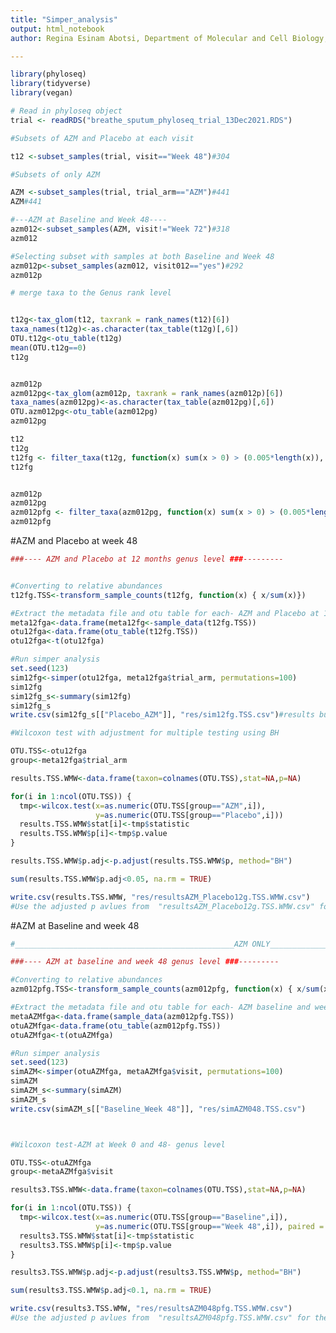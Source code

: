 ```yaml
---
title: "Simper_analysis"
output: html_notebook
author: Regina Esinam Abotsi, Department of Molecular and Cell Biology, University of Cape Town, South Africa.

---
```


```r
library(phyloseq)
library(tidyverse)
library(vegan)
```


```r
# Read in phyloseq object
trial <- readRDS("breathe_sputum_phyloseq_trial_13Dec2021.RDS")

#Subsets of AZM and Placebo at each visit

t12 <-subset_samples(trial, visit=="Week 48")#304

#Subsets of only AZM

AZM <-subset_samples(trial, trial_arm=="AZM")#441
AZM#441

#---AZM at Baseline and Week 48----
azm012<-subset_samples(AZM, visit!="Week 72")#318
azm012

#Selecting subset with samples at both Baseline and Week 48
azm012p<-subset_samples(azm012, visit012=="yes")#292
azm012p

# merge taxa to the Genus rank level


t12g<-tax_glom(t12, taxrank = rank_names(t12)[6])
taxa_names(t12g)<-as.character(tax_table(t12g)[,6])
OTU.t12g<-otu_table(t12g)
mean(OTU.t12g==0)
t12g


azm012p
azm012pg<-tax_glom(azm012p, taxrank = rank_names(azm012p)[6])
taxa_names(azm012pg)<-as.character(tax_table(azm012pg)[,6])
OTU.azm012pg<-otu_table(azm012pg)
azm012pg

t12
t12g
t12fg <- filter_taxa(t12g, function(x) sum(x > 0) > (0.005*length(x)), TRUE)   #removing species not seen > 1/2% of samples
t12fg


azm012p
azm012pg
azm012pfg <- filter_taxa(azm012pg, function(x) sum(x > 0) > (0.005*length(x)), TRUE)   #removing species not seen > 1/2% of samples
azm012pfg

```



#AZM and Placebo at week 48
```r
###---- AZM and Placebo at 12 months genus level ###---------


#Converting to relative abundances
t12fg.TSS<-transform_sample_counts(t12fg, function(x) { x/sum(x)})

#Extract the metadata file and otu table for each- AZM and Placebo at 12 months genus level and convert to dataframe
meta12fga<-data.frame(meta12fg<-sample_data(t12fg.TSS))
otu12fga<-data.frame(otu_table(t12fg.TSS))
otu12fga<-t(otu12fga)

#Run simper analysis
set.seed(123)
sim12fg<-simper(otu12fga, meta12fga$trial_arm, permutations=100)
sim12fg
sim12fg_s<-summary(sim12fg)
sim12fg_s
write.csv(sim12fg_s[["Placebo_AZM"]], "res/sim12fg.TSS.csv")#results but not adjusted for multiple testing

#Wilcoxon test with adjustment for multiple testing using BH

OTU.TSS<-otu12fga
group<-meta12fga$trial_arm

results.TSS.WMW<-data.frame(taxon=colnames(OTU.TSS),stat=NA,p=NA)

for(i in 1:ncol(OTU.TSS)) {
  tmp<-wilcox.test(x=as.numeric(OTU.TSS[group=="AZM",i]),
                   y=as.numeric(OTU.TSS[group=="Placebo",i]))
  results.TSS.WMW$stat[i]<-tmp$statistic
  results.TSS.WMW$p[i]<-tmp$p.value
}

results.TSS.WMW$p.adj<-p.adjust(results.TSS.WMW$p, method="BH")

sum(results.TSS.WMW$p.adj<0.05, na.rm = TRUE)

write.csv(results.TSS.WMW, "res/resultsAZM_Placebo12g.TSS.WMW.csv")
#Use the adjusted p avlues from  "resultsAZM_Placebo12g.TSS.WMW.csv" for these results "sim12fg.TSS.csv" 

```



#AZM at Baseline and week 48
```r
#_________________________________________________AZM ONLY______________________________________

###---- AZM at baseline and week 48 genus level ###---------

#Converting to relative abundances
azm012pfg.TSS<-transform_sample_counts(azm012pfg, function(x) { x/sum(x)})

#Extract the metadata file and otu table for each- AZM baseline and week 48 genus level and convert to dataframe
metaAZMfga<-data.frame(sample_data(azm012pfg.TSS))
otuAZMfga<-data.frame(otu_table(azm012pfg.TSS))
otuAZMfga<-t(otuAZMfga)

#Run simper analysis
set.seed(123)
simAZM<-simper(otuAZMfga, metaAZMfga$visit, permutations=100)
simAZM
simAZM_s<-summary(simAZM)
simAZM_s
write.csv(simAZM_s[["Baseline_Week 48"]], "res/simAZM048.TSS.csv")



#Wilcoxon test-AZM at Week 0 and 48- genus level

OTU.TSS<-otuAZMfga
group<-metaAZMfga$visit

results3.TSS.WMW<-data.frame(taxon=colnames(OTU.TSS),stat=NA,p=NA)

for(i in 1:ncol(OTU.TSS)) {
  tmp<-wilcox.test(x=as.numeric(OTU.TSS[group=="Baseline",i]),
                   y=as.numeric(OTU.TSS[group=="Week 48",i]), paired = TRUE)
  results3.TSS.WMW$stat[i]<-tmp$statistic
  results3.TSS.WMW$p[i]<-tmp$p.value
}

results3.TSS.WMW$p.adj<-p.adjust(results3.TSS.WMW$p, method="BH")

sum(results3.TSS.WMW$p.adj<0.1, na.rm = TRUE)

write.csv(results3.TSS.WMW, "res/resultsAZM048pfg.TSS.WMW.csv")
#Use the adjusted p avlues from  "resultsAZM048pfg.TSS.WMW.csv" for these results "simAZM048.TSS.csv" 


```



